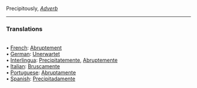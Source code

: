 Precipitously, <i>[[Adverb]]</i> <HR> 
<P> <H3>Translations</H3>
<BR>• [[French]]: [[Abruptement]]
<BR>• [[German]]: [[Unerwartet]]
<BR>• [[Interlingua]]: [[Precipitatemente]], [[Abruptemente]]
<BR>• [[Italian]]: [[Bruscamente]]
<BR>• [[Portuguese]]: [[Abruptamente]]
<BR>• [[Spanish]]: [[Precipitadamente]]<BR>